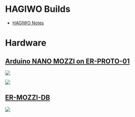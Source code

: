 = HAGIWO Builds =

* [https://note.com/solder_state/ HAGIWO Notes]

= Hardware =

== [http://land-boards.com/blwiki/index.php?title=Arduino_NANO_MOZZI_on_ER-PROTO-01 Arduino NANO MOZZI on ER-PROTO-01] ==

<img src="http://land-boards.com/blwiki/images/5/5c/ER-PROTO-01-NANO-MOZZI_P1080687-720PX.jpg"></img>

<img src="http://land-boards.com/blwiki/images/3/3e/ER-PROTO-01-NANO-MOZZI_P1080693-720PX.jpg"></img>

== [http://land-boards.com/blwiki/index.php?title=ER-MOZZI-DB ER-MOZZI-DB] ==

<img src="http://land-boards.com/blwiki/images/b/b2/ER-MOZZI-DB-SET_FRONT_REAR-3D-720PX.png"></img>
